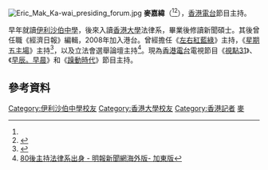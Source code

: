 [[File:Eric_Mak_Ka-wai_presiding_forum.jpg|thumb]]
'''麥嘉緯'''（{{bd|1983年|12月2日|||麥嘉緯}}<ref name="appledaily"/><ref>{{cite web|url=http://programme.rthk.org.hk/channel/presenters/profiles.php?c=new_rthk&m=djprofiles&a=showdj&djid=367|title=麥嘉緯|publisher=香港電台|accessdate=2016-03-08|archive-date=2016-03-08|archive-url=https://web.archive.org/web/20160308191254/http://programme.rthk.org.hk/channel/presenters/profiles.php?c=new_rthk&m=djprofiles&a=showdj&djid=367|dead-url=no}}</ref>），[[香港電台|香港電台]]節目主持。

早年就讀[[伊利沙伯中學|伊利沙伯中學]]，後來入讀[[香港大學|香港大學]]法律系，畢業後修讀新聞碩士。其後曾任職《經濟日報》編輯，2008年加入港台。曾經擔任《[[左右紅藍綠|左右紅藍綠]]》主持，《[[星期五主場|星期五主場]]》主持<ref name="appledaily">{{Cite web |url=http://hk.apple.nextmedia.com/supplement/culture/art/20130223/18173674 |title=非常人：麥嘉緯　唔啱就要打 2013/02/03 蘋果日報 |accessdate=2014-08-04 |archive-date=2014-08-08 |archive-url=https://web.archive.org/web/20140808063130/http://hk.apple.nextmedia.com/supplement/culture/art/20130223/18173674 |dead-url=no }}</ref>，以及立法會選舉論壇主持<ref>[http://www.mingpaotor.com/htm/News/20130128/HK-gna2_er.htm?m=0  80後主持法律系出身 - 明報新聞網海外版- 加東版]</ref>。現為[[香港電台|香港電台]]電視節目《[[視點31|視點31]]》、《[[早辰。早晨|早辰。早晨]]》和《[[躁動時代|躁動時代]]》節目主持。

==參考資料==
{{reflist}}

[[Category:伊利沙伯中學校友|Category:伊利沙伯中學校友]]
[[Category:香港大學校友|Category:香港大學校友]]
[[Category:香港記者|Category:香港記者]]
[[Category:麥姓|麥]]